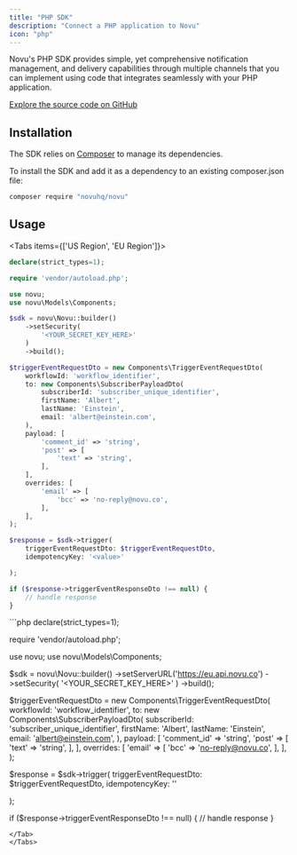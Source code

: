 ```yaml
---
title: "PHP SDK"
description: "Connect a PHP application to Novu"
icon: "php"
---
```



Novu's PHP SDK provides simple, yet comprehensive notification management, and delivery capabilities through multiple channels that you can implement using code that integrates seamlessly with your PHP application.

[Explore the source code on GitHub](https://github.com/novuhq/php-novu)

## Installation
The SDK relies on [Composer](https://getcomposer.org/) to manage its dependencies.

To install the SDK and add it as a dependency to an existing composer.json file:

```bash
composer require "novuhq/novu"
```

## Usage

<Tabs items={['US Region', 'EU Region']}>
<Tab value="US Region">
```php
declare(strict_types=1);

require 'vendor/autoload.php';

use novu;
use novu\Models\Components;

$sdk = novu\Novu::builder()
    ->setSecurity(
        '<YOUR_SECRET_KEY_HERE>'
    )
    ->build();

$triggerEventRequestDto = new Components\TriggerEventRequestDto(
    workflowId: 'workflow_identifier',
    to: new Components\SubscriberPayloadDto(
        subscriberId: 'subscriber_unique_identifier',
        firstName: 'Albert',
        lastName: 'Einstein',
        email: 'albert@einstein.com',
    ),
    payload: [
        'comment_id' => 'string',
        'post' => [
            'text' => 'string',
        ],
    ],
    overrides: [
        'email' => [
            'bcc' => 'no-reply@novu.co',
        ],
    ],
);

$response = $sdk->trigger(
    triggerEventRequestDto: $triggerEventRequestDto,
    idempotencyKey: '<value>'

);

if ($response->triggerEventResponseDto !== null) {
    // handle response
}
```
</Tab>
<Tab value="EU Region">
```php
declare(strict_types=1);

require 'vendor/autoload.php';

use novu;
use novu\Models\Components;

$sdk = novu\Novu::builder()
    ->setServerURL('https://eu.api.novu.co')
    ->setSecurity(
        '<YOUR_SECRET_KEY_HERE>'
    )
    ->build();

$triggerEventRequestDto = new Components\TriggerEventRequestDto(
    workflowId: 'workflow_identifier',
    to: new Components\SubscriberPayloadDto(
        subscriberId: 'subscriber_unique_identifier',
        firstName: 'Albert',
        lastName: 'Einstein',
        email: 'albert@einstein.com',
    ),
    payload: [
        'comment_id' => 'string',
        'post' => [
            'text' => 'string',
        ],
    ],
    overrides: [
        'email' => [
            'bcc' => 'no-reply@novu.co',
        ],
    ],
);

$response = $sdk->trigger(
    triggerEventRequestDto: $triggerEventRequestDto,
    idempotencyKey: '<value>'

);

if ($response->triggerEventResponseDto !== null) {
    // handle response
}
```
</Tab>
</Tabs>
